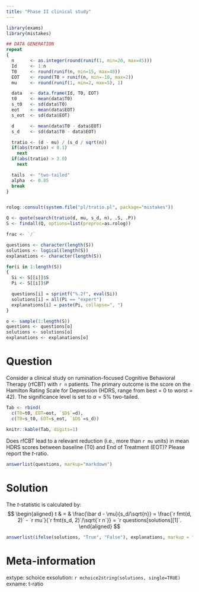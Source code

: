 ```yaml
---
title: "Phase II clinical study"
---
```


```r
library(exams)
library(mistakes)

## DATA GENERATION
repeat
{
  n      <- as.integer(round(runif(1, min=20, max=45)))
  Id     <- 1:n
  T0     <- round(runif(n, min=15, max=40))
  EOT    <- round(T0 + runif(n, min=-10, max=2))
  mu     <- round(runif(1, min=2, max=5), 1)

  data   <- data.frame(Id, T0, EOT)
  t0     <- mean(data$T0)
  s_t0   <- sd(data$T0)
  eot    <- mean(data$EOT)
  s_eot  <- sd(data$EOT)

  d      <- mean(data$T0 - data$EOT)
  s_d    <- sd(data$T0 - data$EOT)

  tratio <- (d - mu) / (s_d / sqrt(n))
  if(abs(tratio) < 0.1)
    next
  if(abs(tratio) > 3.0)
    next

  tails  <- "two-tailed"
  alpha  <- 0.05
  break
}


rolog::consult(system.file("pl/tratio.pl", package="mistakes"))

Q <- quote(search(tratio(d, mu, s_d, n), .S, .P))
S <- findall(Q, options=list(preproc=as.rolog))

frac <- `/`

questions <- character(length(S))
solutions <- logical(length(S))
explanations <- character(length(S))

for(i in 1:length(S))
{
  Si <- S[[i]]$S
  Pi <- S[[i]]$P

  questions[i] = sprintf("%.2f", eval(Si))
  solutions[i] = all(Pi == "expert")
  explanations[i] = paste(Pi, collapse=", ")
}

o <- sample(1:length(S))
questions <- questions[o]
solutions <- solutions[o]
explanations <- explanations[o]
```

Question
========
Consider a clinical study on rumination-focused Cognitive Behavioral
Therapy (rfCBT) with `r n` patients. The primary outcome is the score on the
Hamilton Rating Scale for Depression (HDRS, range from best = 0 to worst = 42).
The significance level is set to $\alpha = 5\%$ two-tailed.

````r
Tab <- rbind(
  c(T0=t0, EOT=eot, `$D$`=d),
  c(T0=s_t0, EOT=s_eot, `$D$`=s_d))
  
knitr::kable(Tab, digits=1)
````

Does rfCBT lead to a relevant reduction (i.e., more than `r mu` units) in mean
HDRS scores between baseline (T0) and End of Treatment (EOT)? Please report
the $t$-ratio.

```r
answerlist(questions, markup="markdown")
```

Solution
========
The $t$-statistic is calculated by:
$$
\begin{aligned}
  t & = & \frac{\bar d - \mu}{s_d/\sqrt{n}}
  = \frac{`r fmt(d, 2)` - `r mu`}{`r fmt(s_d, 2)`/\sqrt{`r n`}}
  = `r questions[solutions][1]`.
\end{aligned}
$$

```r
answerlist(ifelse(solutions, "True", "False"), explanations, markup = "markdown")
```

Meta-information
================
extype: schoice
exsolution: `r mchoice2string(solutions, single=TRUE)`
exname: t-ratio